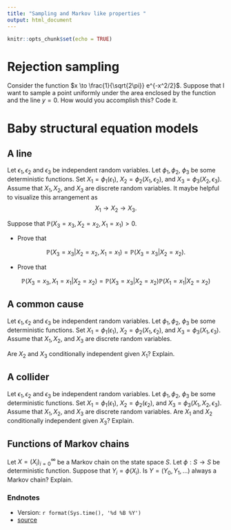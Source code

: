 ```yaml
---
title: "Sampling and Markov like properties "
output: html_document
---
```


```r
knitr::opts_chunk$set(echo = TRUE)
```


# Rejection sampling

Consider the function $x \to \frac{1}{\sqrt{2\pi}} e^{-x^2/2}$.   Suppose that I want to sample a point uniformly under the area enclosed by the function and the line $y=0$.  How would you accomplish this?  Code it.



# Baby structural equation models

## A line

Let $\epsilon_1, \epsilon_2$ and $\epsilon_3$ be independent random variables.   Let $\phi_1, \phi_2$, $\phi_3$ be some deterministic functions.   Set $X_1 = \phi_1(\epsilon_1)$, $X_2 = \phi_2(X_1, \epsilon_2)$, and $X_3 = \phi_3(X_2,\epsilon_3)$.   Assume that $X_1, X_2$, and $X_3$ are discrete random variables.    It maybe helpful to visualize this arrangement as
$$X_1 \to X_2 \to X_3.$$

Suppose that $\mathbb{P}(X_3=x_3, X_2=x_2, X_1=x_1) >0$.  

* Prove that 

$$\mathbb{P}(X_3 = x_3 | X_2=x_2, X_1=x_1) = \mathbb{P}(X_3 = x_3 | X_2=x_2).$$

* Prove that 

$$\mathbb{P}(X_3=x_3, X_1=x_1 | X_2=x_2) = \mathbb{P}(X_3=x_3| X_2=x_2)\mathbb{P}(X_1=x_1 | X_2=x_2)$$

## A common cause

Let $\epsilon_1, \epsilon_2$ and $\epsilon_3$ be independent random variables.   Let $\phi_1, \phi_2$, $\phi_3$ be some deterministic functions.   Set $X_1 = \phi_1(\epsilon_1)$, $X_2 = \phi_2(X_1,\epsilon_2)$, and $X_3 = \phi_3(X_1, \epsilon_3)$.   Assume that $X_1, X_2$, and $X_3$ are discrete random variables.

Are $X_2$ and $X_3$ conditionally independent  given $X_1$?  Explain.




## A collider

Let $\epsilon_1, \epsilon_2$ and $\epsilon_3$ be independent random variables.   Let $\phi_1, \phi_2$, $\phi_3$ be some deterministic functions.   Set $X_1 = \phi_1(\epsilon_1)$, $X_2 = \phi_2(\epsilon_2)$, and $X_3 = \phi_3(X_1, X_2,\epsilon_3)$.   Assume that $X_1, X_2$, and $X_3$ are discrete random variables.   Are $X_1$ and $X_2$ conditionally independent  given $X_3$?  Explain.



## Functions of Markov chains

Let $X = (X_i)_{i=0}^{\infty}$ be a Markov chain on the state space $S$.  Let $\phi: S \to S$ be deterministic function.  Suppose that $Y_i = \phi(X_i)$.   Is $Y=(Y_0,Y_1,\ldots)$ always a Markov chain?  Explain.


### Endnotes

* Version: `r format(Sys.time(), '%d %B %Y')`
* [source](https://tsoo-math.github.io/ucl6/week8-2025-inclass.Rmd)



